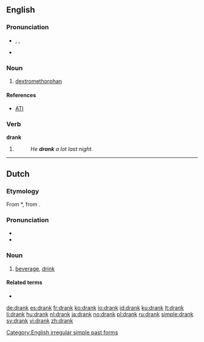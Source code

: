 ==English==

===Pronunciation===
* {{enPR|drăngk}}, {{IPA|/dræŋk/}}, {{X-SAMPA|/dr{Nk/}}
* {{audio|en-us-drank.ogg|Audio (US)}}

===Noun===
{{en-noun|-}}
# {{slang}} [[dextromethorphan]]

====References====
*[http://www.abovetheinfluence.com/facts/drugsdxm ATI]

===Verb===
'''drank'''
# {{simple past of|drink}}
#: ''He '''drank''' a lot last night.''

[[Category:English irregular simple past forms]]

----

==Dutch==

===Etymology===
From {{etyl|odt|nl}} *{{term||drank|lang=odt}}, from {{proto|Germanic|drankiz|lang=nl}}.

===Pronunciation===
* {{rhymes|ɑŋk|lang=nl}}
* {{audio|Nl-drank.ogg|audio}}

===Noun===
{{nl-noun|m|dranken|drankje}}

# [[beverage]], [[drink]]

====Related terms====
* {{l|nl|drinken}}

[[de:drank]]
[[es:drank]]
[[fr:drank]]
[[ko:drank]]
[[io:drank]]
[[id:drank]]
[[ku:drank]]
[[lt:drank]]
[[li:drank]]
[[hu:drank]]
[[nl:drank]]
[[ja:drank]]
[[no:drank]]
[[pl:drank]]
[[ru:drank]]
[[simple:drank]]
[[sv:drank]]
[[vi:drank]]
[[zh:drank]]